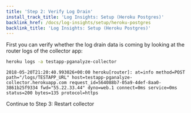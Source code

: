 ```yaml
---
title: 'Step 2: Verify Log Drain'
install_track_title: 'Log Insights: Setup (Heroku Postgres)'
backlink_href: /docs/log-insights/setup/heroku-postgres
backlink_title: 'Log Insights: Setup (Heroku Postgres)'
---
```


First you can verify whether the log drain data is coming by looking at the router
logs of the collector app:

```bash
heroku logs -a testapp-pganalyze-collector
```

```
2018-05-20T21:20:40.993026+00:00 heroku[router]: at=info method=POST path="/logs/TESTAPP_URL" host=testapp-pganalyze-collector.herokuapp.com request_id=564088b7-05a9-4def-8aa0-3861b25f9334 fwd="55.22.33.44" dyno=web.1 connect=0ms service=0ms status=200 bytes=135 protocol=https
```

<Link className="btn btn-success" to="03_restart_collector">
  Continue to Step 3: Restart collector
</Link>
